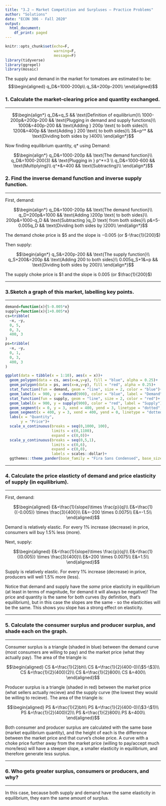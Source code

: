 ```yaml
---
title: "3.2 — Market Competition and Surpluses — Practice Problems"
author: "Solutions"
date: "ECON 306 - Fall 2020"
output:
  html_document:
    df_print: paged
---
```


```r
knitr::opts_chunk$set(echo=F,
                      warning=F,
                      message=F)
library(tidyverse)
library(ggrepel)
library(mosaic)
```

The supply and demand in the market for tomatoes are estimated to be:
$$\begin{aligned}
q_D&=1000-200p\\
q_S&=200p-200\\ \end{aligned}$$

### 1. Calculate the market-clearing price and quantity exchanged.

---

$$\begin{align*}
	q_D&=q_S && \text{Definition of equilibrium}\\
	1000-200p&=200p-200 && \text{Plugging in demand and supply functions}\\
	1000&=400p-200 && \text{Adding } 200p \text{ to both sides}\\
	1200&=400p && \text{Adding } 200 \text{ to both sides}\\
	3&=p^* && \text{Dividing both sides by }400\\
\end{align*}$$

Now finding equilibrium quantity, q* using Demand: 

$$\begin{align*}
	q_D&=1000-200p && \text{The demand function}\\
	q_D&=1000-200(3) && \text{Plugging in } p^*=3	\\
	q_D&=1000-600 && \text{Multiplying}\\
	q^*&=400 && \text{Subtracting}\\
\end{align*}$$

### 2. Find the inverse demand function and inverse supply function.

---

First, demand:

$$\begin{align*}
	q_D&=1000-200p && \text{The demand function}\\
	q_D+200p&=1000 && \text{Adding }200p \text{ to both sides}\\
	200p&=1000-q_D && \text{Subtracting }q_D \text{ from both sides}\\
p&=5-0.005q_D && \text{Dividing both sides by }200\\
\end{align*}$$

The demand choke price is \$5 and the slope is $-0.005$ (or $-\frac{1}{200}$)

Then supply:

$$\begin{align*}
	q_S&=200p-200 && \text{The supply function}\\
q_S+200&=200p && \text{Adding 200 to both sides}\\
0.005q_S+1&=p && \text{Dividing both sides by 200}\\
\end{align*}$$

The supply choke price is \$1 and the slope is 0.005 (or $\frac{1}{200}$)

---

### 3.Sketch a graph of this market, labelling key points.

---

```r
demand=function(x){5-0.005*x}
supply=function(x){1+0.005*x}
cs=tribble(
  ~x, ~y,
  0, 5,
  0, 3,
  400, 3
)
ps=tribble(
  ~x, ~y,
  0, 1,
  0, 3,
  400, 3
)

ggplot(data = tibble(x = 1:10), aes(x = x))+
  geom_polygon(data = cs, aes(x=x,y=y), fill = "blue", alpha = 0.25)+
  geom_polygon(data = ps, aes(x=x,y=y), fill = "red", alpha = 0.25)+
  stat_function(fun = demand, geom = "line", size = 2, color = "blue")+
  geom_label(x = 900, y = demand(900), color = "blue", label = "Demand")+
  stat_function(fun = supply, geom = "line", size = 2, color = "red")+
  geom_label(x = 900, y = supply(900), color = "red", label = "Supply")+
  geom_segment(x = 0, y = 3, xend = 400, yend = 3, linetype = "dotted", size = 1)+
  geom_segment(x = 400, y = 3, xend = 400, yend = 0, linetype = "dotted", size = 1)+
  labs(x = "Quantity",
       y = "Price")+
  scale_x_continuous(breaks = seq(0,1000, 100),
                     limits = c(0,1100),
                     expand = c(0,0))+
  scale_y_continuous(breaks = seq(0,5,1),
                     limits = c(0,6),
                     expand = c(0,0),
                     labels = scales::dollar)+
  ggthemes::theme_pander(base_family = "Fira Sans Condensed", base_size = 14)
```

---

### 4. Calculate the price elasticty of demand and price elasticity of supply (in equilibrium).

---

First, demand:

$$\begin{aligned}
E&=\frac{1}{slope}\times \frac{p}{q}\\
E&=\frac{1}{(-0.005)} \times \frac{3}{400}\\
E&=-200 \times 0.0075\\
E&=-1.5\\
\end{aligned}$$

Demand is relatively elastic. For every 1\% increase (decrease) in price, consumers will buy 1.5\% less (more).

Next, supply:

$$\begin{aligned}
E&=\frac{1}{slope}\times \frac{p}{q}\\
E&=\frac{1}{(0.005)} \times \frac{3}{400}\\
E&=200 \times 0.0075\\
E&=1.5\\
\end{aligned}$$

Supply is relatively elastic. For every 1\% increase (decrease) in price, producers will well 1.5\% more (less).

Notice that demand and supply have the *same* price elasticity in equilibrium (at least in terms of magnitude, for demand it will always be negative)! The price and quantity is the same for both curves (by definition, that's equilibrium), but in this case the slopes are the same - so the elasticities will be the same. This shows you slope has a strong effect on elasticity.

---

### 5. Calculate the consumer surplus and producer surplus, and shade each on the graph.

---

Consumer surplus is a triangle (shaded in blue) between the demand curve (most consumers are willing to pay) and the market price (what they actually pay). The area of the triangle is:

$$\begin{aligned}
CS &=\frac{1}{2}bh\\
CS &=\frac{1}{2}(400-0)(\$5-\$3)\\
CS &=\frac{1}{2}(400)(2)\\
CS &=\frac{1}{2}800\\
CS &=400\\
\end{aligned}$$

Producer surplus is a triangle (shaded in red) between the market price (what sellers actually recieve) and the supply curve (the lowest they would be willing to recieve). The area of the triangle is:

$$\begin{aligned}
PS &=\frac{1}{2}bh\\
PS &=\frac{1}{2}(400-0)(\$3-\$1)\\
PS &=\frac{1}{2}(400)(2)\\
PS &=\frac{1}{2}800\\
PS &=400\\
\end{aligned}$$

Both consumer and producer surplus are calculated with the same base (market equilibrium quantity), and the height of each is the difference between the market price and that curve's choke price. A curve with a choke price further away from the market price (willing to pay/accept much more/less) will have a steeper slope, a smaller elasticity in equilibrium, and therefore generate less surplus.

---

### 6. Who gets greater surplus, consumers or producers, and why?

---

In this case, because both supply and demand have the same elasticity in equilibrium, they earn the same amount of surplus.
